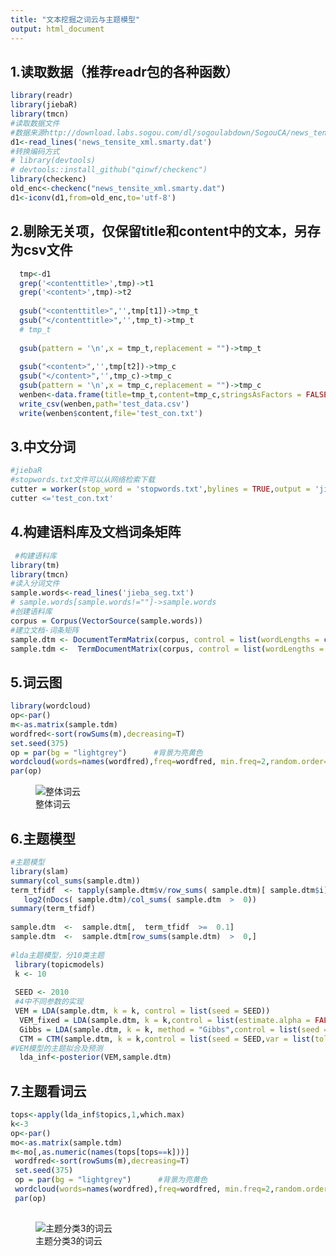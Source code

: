 ```yaml
---
title: "文本挖掘之词云与主题模型"
output: html_document
---
```



## 1.读取数据（推荐readr包的各种函数）

```r
library(readr)
library(jiebaR)
library(tmcn)
#读取数据文件
#数据来源http://download.labs.sogou.com/dl/sogoulabdown/SogouCA/news_tensite_xml.smarty.zip
d1<-read_lines('news_tensite_xml.smarty.dat')
#转换编码方式
# library(devtools)
# devtools::install_github("qinwf/checkenc")
library(checkenc)
old_enc<-checkenc("news_tensite_xml.smarty.dat")
d1<-iconv(d1,from=old_enc,to='utf-8')
```

## 2.剔除无关项，仅保留title和content中的文本，另存为csv文件

```r
  tmp<-d1
  grep('<contenttitle>',tmp)->t1
  grep('<content>',tmp)->t2
  
  gsub("<contenttitle>",'',tmp[t1])->tmp_t
  gsub("</contenttitle>",'',tmp_t)->tmp_t
  # tmp_t
  
  gsub(pattern = '\n',x = tmp_t,replacement = "")->tmp_t
  
  gsub("<content>",'',tmp[t2])->tmp_c
  gsub("</content>",'',tmp_c)->tmp_c
  gsub(pattern = '\n',x = tmp_c,replacement = "")->tmp_c
  wenben<-data.frame(title=tmp_t,content=tmp_c,stringsAsFactors = FALSE)
  write_csv(wenben,path='test_data.csv')
  write(wenben$content,file='test_con.txt')
```

## 3.中文分词

```r

#jiebaR
#stopwords.txt文件可以从网络检索下载
cutter = worker(stop_word = 'stopwords.txt',bylines = TRUE,output = 'jieba_seg.txt')
cutter <='test_con.txt'
```

## 4.构建语料库及文档词条矩阵

```r
 #构建语料库
library(tm)
library(tmcn)
#读入分词文件
sample.words<-read_lines('jieba_seg.txt')
# sample.words[sample.words!=""]->sample.words
#创建语料库
corpus = Corpus(VectorSource(sample.words))
#建立文档-词条矩阵
sample.dtm <- DocumentTermMatrix(corpus, control = list(wordLengths = c(2, Inf)))
sample.tdm <-  TermDocumentMatrix(corpus, control = list(wordLengths = c(2, Inf)));

```
## 5.词云图

```r
library(wordcloud)
op<-par()
m<-as.matrix(sample.tdm)
wordfred<-sort(rowSums(m),decreasing=T)
set.seed(375)
op = par(bg = "lightgrey")      #背景为亮黄色
wordcloud(words=names(wordfred),freq=wordfred, min.freq=2,random.order=F,col = rainbow(length(wordfred)))
par(op)      
```
![整体词云](https://github.com/MichaelZZG/R-notes/blob/master/NLP/imgs/t1.png)

## 6.主题模型

```r
#主题模型
library(slam)
summary(col_sums(sample.dtm))
term_tfidf  <- tapply(sample.dtm$v/row_sums( sample.dtm)[ sample.dtm$i],   sample.dtm$j,  mean)* 
   log2(nDocs( sample.dtm)/col_sums( sample.dtm  >  0))
summary(term_tfidf)
 
sample.dtm  <-  sample.dtm[,  term_tfidf  >=  0.1]
sample.dtm  <-  sample.dtm[row_sums(sample.dtm)  >  0,]
 
#lda主题模型，分10类主题
 library(topicmodels)
 k <- 10
 
 SEED <- 2010
 #4中不同参数的实现
 VEM = LDA(sample.dtm, k = k, control = list(seed = SEED))
  VEM_fixed = LDA(sample.dtm, k = k,control = list(estimate.alpha = FALSE, seed = SEED))
  Gibbs = LDA(sample.dtm, k = k, method = "Gibbs",control = list(seed = SEED, burnin = 1000,thin = 100, iter = 1000))
  CTM = CTM(sample.dtm, k = k,control = list(seed = SEED,var = list(tol = 10^-4), em = list(tol = 10^-3)))
#VEM模型的主题拟合及预测
  lda_inf<-posterior(VEM,sample.dtm)

```

## 7.主题看词云

```r
tops<-apply(lda_inf$topics,1,which.max)
k<-3
op<-par()
mo<-as.matrix(sample.tdm)
m<-mo[,as.numeric(names(tops[tops==k]))]
 wordfred<-sort(rowSums(m),decreasing=T)
 set.seed(375)
 op = par(bg = "lightgrey")      #背景为亮黄色
 wordcloud(words=names(wordfred),freq=wordfred, min.freq=2,random.order=F,col = rainbow(length(wordfred)))
 par(op)      
 
```
![主题分类3的词云](imgs/5pgOW.jpg)

